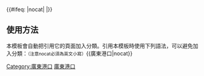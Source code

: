 {{Navbox
|name=廣東港口
|title=<span style="font-size:100%;">'''[[中华人民共和国港口列表#广东省|廣東港口]]'''</span>
|listclass=hlist
|bodystyle=background:#f9f9f9;
|liststyle=text-align:left;font-size:100%;
|groupstyle=background:#ececec;text-align:center;width:15%;font-size:100%;
|belowstyle=text-align:center;font-size:100%;
|oddstyle=background:#f9f9f9;
|evenstyle=background:#f9f9f9;
|state=collapsed
|group1 = [[广州市]]
|list1 = 
* [[黄埔港]]
* [[南沙港]]
** [[南沙客运港]]
** [[南沙邮轮母港]]
** [[南沙集装箱码头]]
* [[莲花山码头]]
|group2 = [[深圳市]]
|list2 = 
* [[蛇口港]]
** [[蛇口邮轮中心]]
** [[蛇口集裝箱碼頭]]
* [[鹽田港]]
* [[赤湾港与妈湾港|赤湾港]]
* [[妈湾港]]
* [[大鏟灣碼頭|大铲湾码头]]
* [[福永码头]]
|group3 = [[東莞市]]
|list3 = 
* [[東莞港]]
** [[獅子洋飛航#虎門港澳客運碼頭|虎門港澳客運碼頭]]
|group4 = [[中山市]]
|list4 = 
* [[中山港]]
|group5 = [[珠海市]]
|list5 = 
* [[九洲港]]
* [[香洲港]]
* [[高栏港]]
|group6 = [[佛山市]]
|list6 = 
* [[順德港]]
* [[容奇港]]
|group7 = [[惠州市]]
|list7 = 
* [[大亚湾|大亚湾港]]
|group8 = [[江門市]]
|list8 = 
* [[江門港]]
|group9 = [[湛江市]]
|list9 = 
* [[湛江港]]
|group10 = [[肇庆市]]
|list10 = 
* [[肇庆港]]
}}</div><includeonly>{{#ifeq: {{{1}}}|nocat| <!--空-->|[[Category:廣東港口]]}}</includeonly><noinclude>
 
==使用方法==
本模板會自動把引用它的頁面加入分類。引用本模板時使用下列語法，可以避免加入分類：<small>（注意nocat必須為英文小寫）</small><nowiki>{{</nowiki>廣東港口<nowiki>|nocat}}</nowiki>
[[Category:廣東建築模板|廣東港口]]</noinclude>